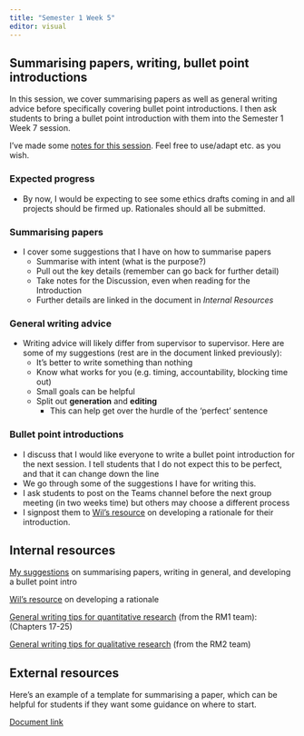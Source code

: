 ```yaml
---
title: "Semester 1 Week 5"
editor: visual
---
```


## Summarising papers, writing, bullet point introductions 

In this session, we cover summarising papers as well as general writing advice before specifically covering bullet point introductions. I then ask students to bring a bullet point introduction with them into the Semester 1 Week 7 session.

I've made some [notes for this session](https://gla-my.sharepoint.com/:w:/g/personal/ashley_robertson_glasgow_ac_uk/EeTpe8KOecFNvPUzETtY3U8B34TUuXe1Ogy6ZFNDAbTPcw?e=EMHCKI). Feel free to use/adapt etc. as you wish.

### Expected progress

-   By now, I would be expecting to see some ethics drafts coming in and all projects should be firmed up. Rationales should all be submitted.

### Summarising papers

-   I cover some suggestions that I have on how to summarise papers
    -   Summarise with intent (what is the purpose?)
    -   Pull out the key details (remember can go back for further detail)
    -   Take notes for the Discussion, even when reading for the Introduction
    -   Further details are linked in the document in *Internal Resources*

### General writing advice

-   Writing advice will likely differ from supervisor to supervisor. Here are some of my suggestions (rest are in the document linked previously):
    -   It's better to write something than nothing
    -   Know what works for you (e.g. timing, accountability, blocking time out)
    -   Small goals can be helpful
    -   Split out **generation** and **editing**
        -   This can help get over the hurdle of the 'perfect' sentence

### Bullet point introductions

-   I discuss that I would like everyone to write a bullet point introduction for the next session. I tell students that I do not expect this to be perfect, and that it can change down the line
-   We go through some of the suggestions I have for writing this.
-   I ask students to post on the Teams channel before the next group meeting (in two weeks time) but others may choose a different process
-   I signpost them to [Wil's resource](https://gla-my.sharepoint.com/:w:/g/personal/ashley_robertson_glasgow_ac_uk/EXHOBRvN14dLoThMX6zBEd0B7dxgXh3t7zcUhc5H7CSOjw?e=HeDnPs) on developing a rationale for their introduction.

## Internal resources

[My suggestions](https://gla-my.sharepoint.com/:w:/g/personal/ashley_robertson_glasgow_ac_uk/EeTpe8KOecFNvPUzETtY3U8B34TUuXe1Ogy6ZFNDAbTPcw?e=EMHCKI) on summarising papers, writing in general, and developing a bullet point intro

[Wil's resource](https://gla-my.sharepoint.com/:w:/g/personal/ashley_robertson_glasgow_ac_uk/EXHOBRvN14dLoThMX6zBEd0B7dxgXh3t7zcUhc5H7CSOjw?e=HeDnPs) on developing a rationale

[General writing tips for quantitative research](https://bartlettje.github.io/RM1_Resources/Resources.html) (from the RM1 team): (Chapters 17-25)

[General writing tips for qualitative research](https://wtoivo.github.io/RM2-ODL-quali-book/academic-writing.html) (from the RM2 team)

## External resources

Here's an example of a template for summarising a paper, which can be helpful for students if they want some guidance on where to start.

[Document link](https://teachpsychscience.org/index.php/a-guide-and-template-for-taking-notes-on-research/815/communicating-science/)
